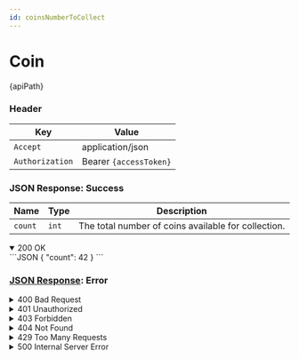 ```yaml
---
id: coinsNumberToCollect
---
```



# Coin

<div className="highlight-box">
  <HttpMethodTag method={method} /> {apiPath} 
</div>


### Header

| Key      | Value     |
|-------------|----------|
| `Accept` | application/json |
| `Authorization` | Bearer `{accessToken}`|







### JSON Response: Success


| Name   | Type  | Description                          |
|--------|-------|--------------------------------------|
| `count`| `int` | The total number of coins available for collection. |

<details className='details-custom' open>
  <summary>200 OK</summary>
```JSON
{
  "count": 42
}
```
</details>      




### [JSON Response](/docs/Objects/genericResponse): Error




<details className='details-custom'> 
<summary>400 Bad Request</summary>

```json
{
  "event": "INVALID_PARAMETERS",
  "message": "One or more query parameters are invalid or malformed."
}
```

</details> 

<details className='details-custom'> 
<summary>401 Unauthorized</summary>

```json
{
  "event": "UNAUTHORIZED",
  "message": "Authentication failed. Please provide a valid Bearer token."
}
```

</details> 

<details className='details-custom'> 
<summary>403 Forbidden</summary>

```json
{
  "event": "FORBIDDEN",
  "message": "You do not have the necessary permissions to access this resource."
}
```

</details> 

<details className='details-custom'> 
<summary>404 Not Found</summary>

```json
{
  "event": "RESOURCE_NOT_FOUND",
  "message": "The requested resource could not be found."
}
```

</details> 

<details className='details-custom'> 
<summary>429 Too Many Requests</summary>

```json
{
  "event": "RATE_LIMIT_EXCEEDED",
  "message": "You have exceeded the maximum number of allowed requests. Please try again later."
}
```

</details> 

<details className='details-custom'> 
<summary>500 Internal Server Error</summary>

```json
{
  "event": "INTERNAL_SERVER_ERROR",
  "message": "An unexpected error occurred. Please try again later."
}
```

</details>


